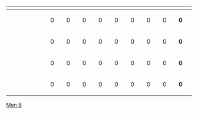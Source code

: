 {| class="wikitable" style="text-align:center;"
|-
!width=165|{{tnavbar-header|隊|2014 Winter Olympics men's ice hockey group B standings}}
!width=40|{{Tooltip|賽|賽}}
!width=40|{{Tooltip|勝|勝場數}}
!width=40|{{Tooltip|加勝|加時賽勝利}}
!width=40|{{Tooltip|加負|加時賽敗北}}
!width=40|{{Tooltip|負|負場數}}
!width=40|{{Tooltip|進|進球數}}
!width=40|{{Tooltip|失|失球數}}
!width=40|{{Tooltip|差|球差}}
!width=40|{{Tooltip|分|積分}}
|-
| style="text-align:left;" | {{ih|AUT}}
| 0 || 0 || 0 || 0 || 0 || 0 || 0 || 0 || '''0'''
|-
| style="text-align:left;" | {{ih|CAN}}
| 0 || 0 || 0 || 0 || 0 || 0 || 0 || 0 || '''0'''
|-
| style="text-align:left;" | {{ih|FIN}}
| 0 || 0 || 0 || 0 || 0 || 0 || 0 || 0 || '''0'''
|-
| style="text-align:left;" | {{ih|NOR}}
| 0 || 0 || 0 || 0 || 0 || 0 || 0 || 0 || '''0'''
|}<noinclude>
[[Category:2014年冬季奧林匹克運動會冰球比賽|Men B]]
</noinclude>